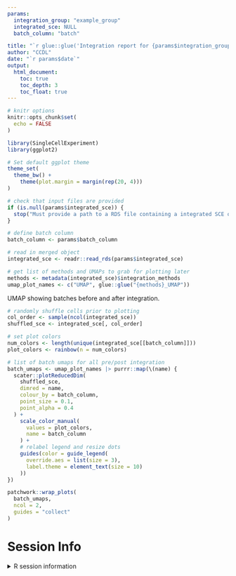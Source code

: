 ```yaml
---
params:
  integration_group: "example_group"
  integrated_sce: NULL
  batch_column: "batch"

title: "`r glue::glue('Integration report for {params$integration_group}')`"
author: "CCDL"
date: "`r params$date`"
output:
  html_document:
    toc: true
    toc_depth: 3
    toc_float: true
---
```


```r
# knitr options
knitr::opts_chunk$set(
  echo = FALSE
)

library(SingleCellExperiment)
library(ggplot2)

# Set default ggplot theme
theme_set(
  theme_bw() +
    theme(plot.margin = margin(rep(20, 4)))
)
```

```r
# check that input files are provided
if (is.null(params$integrated_sce)) {
  stop("Must provide a path to a RDS file containing a integrated SCE object.")
}

# define batch column
batch_column <- params$batch_column
```


```r
# read in merged object
integrated_sce <- readr::read_rds(params$integrated_sce)

# get list of methods and UMAPs to grab for plotting later
methods <- metadata(integrated_sce)$integration_methods
umap_plot_names <- c("UMAP", glue::glue("{methods}_UMAP"))
```

UMAP showing batches before and after integration.

```r
# randomly shuffle cells prior to plotting
col_order <- sample(ncol(integrated_sce))
shuffled_sce <- integrated_sce[, col_order]

# set plot colors
num_colors <- length(unique(integrated_sce[[batch_column]]))
plot_colors <- rainbow(n = num_colors)

# list of batch umaps for all pre/post integration
batch_umaps <- umap_plot_names |> purrr::map(\(name) {
  scater::plotReducedDim(
    shuffled_sce,
    dimred = name,
    colour_by = batch_column,
    point_size = 0.1,
    point_alpha = 0.4
  ) +
    scale_color_manual(
      values = plot_colors,
      name = batch_column
    ) +
    # relabel legend and resize dots
    guides(color = guide_legend(
      override.aes = list(size = 3),
      label.theme = element_text(size = 10)
    ))
})

patchwork::wrap_plots(
  batch_umaps,
  ncol = 2,
  guides = "collect"
)
```

# Session Info
<details>
<summary>R session information</summary>
```r
if (requireNamespace("sessioninfo", quietly = TRUE)) {
  sessioninfo::session_info()
} else {
  sessionInfo()
}
```
</details>

